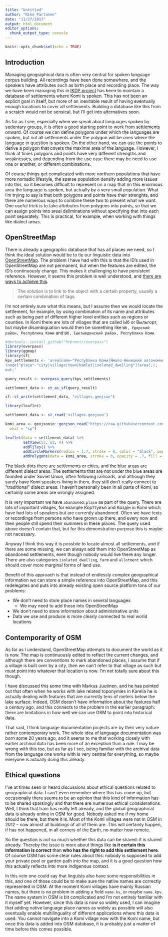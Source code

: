 ```yaml
---
title: "Untitled"
author: "Niko Partanen"
date: "11/27/2017"
output: html_document
editor_options: 
  chunk_output_type: console
---
```


```r
knitr::opts_chunk$set(echo = TRUE)
```

## Introduction

Managing geographical data is often very central for spoken language corpus building. All recordings have been done somewhere, and the speakers have attributes such as birth place and recording place. The way we have been managing this in [IKDP project](langdoc.github.io/IKDP) has been to maintain a database of settlements where Komi is spoken. This has not been an explicit goal in itself, but more of an inevitable result of having eventually enough locations to cover all settlements. Building a database like this from a scratch would not be sensical, but I'll get into alternatives soon.

As far as I see, especially when we speak about languages spoken by sedentary groups, it is often a good starting point to work from settlements onward. Of course we can define polygons under which the languages are spoken, but not all settlements under the polygon will be ones where the language in question is spoken. On the other hand, we can use the points to derive a polygon that covers the maximal area of the language. However, I think at times polygons and points have very different strengths and weaknesses, and depending from the use case there may be need to use one or another, or different combinations.

Of course things get complicated with more northern populations that have more nomadic lifestyle, the sparse population density adding more issues into this, so it becomes difficult to represent on a map that on this enormous area the language is spoken, but actually by a very small population. What I'm trying to say is that both polygons and points have their strenghts, and there are numerous ways to combine these two to present what we want. One useful trick is to take attributes from polygons into points, so that we can assign points into areal deliminations without specifying that into each point separately. This is practical, for example, when working with things like dialect areas.

## OpenStreetMap

There is already a geographic database that has all places we need, so I think the ideal solution would be to tie our linguistic data into [OpenStreetMap](https://www.openstreetmap.org/). The problem I have had with this is that the ID's used in OpenStreetMap are not permanent, but when the features are edited, the ID's continuously change. This makes it challenging to have persistent reference. However, it seems this problem is well understood, and [there are ways to achieve this](http://wiki.openstreetmap.org/wiki/Overpass_API/Permanent_ID).

> The solution is to link to the object with a certain property, usually a certain combination of tags. 

I'm not entirely sure what this means, but I assume then we would locate the settlement, for example, by using combination of its name and attributes such as being part of different higher level entities such as regions or counties. In Komi there are lots of villages that are called Ыб or Выльгорт, but maybe disambiguation would then be something like `Ыб, Удорский район, Республика Коми` and `Ыб, Сыктывдинский район, Республика Коми`. 

```r
#devtools::install_github("hrbrmstr/overpass")
library(overpass)
library(ggmap)
library(sf)
kpv_settlements <- 'area[name~"Республика Коми|Ямало-Ненецкий автономный округ|Мурманская область|Ненецкий автономный округ|Ханты-Мансийский автономный округ - Югра"];
(node["place"~"city|village|town|hamlet|isolated_dwelling"](area););
out;'

query_result <- overpass_query(kpv_settlements)

settlement_data <- st_as_sf(query_result)

sf::st_write(settlement_data, "villages.geojson")
```

```r
library(leaflet)

settlement_data <- st_read('villages.geojson')

komi_area <- geojsonio::geojson_read("https://raw.githubusercontent.com/nikopartanen/language_maps/master/geojson/kom.geojson",
  what = "sp")

leaflet(data = settlement_data) %>% 
        setView(53, 62, 6) %>%
        addTiles() %>%
        addCircleMarkers(radius = 1.7, stroke = 0, color = "black", popup = ~name) %>%
        addPolygons(data = komi_area, stroke = 0, opacity = .7, fill = "blue")

```

The black dots there are settlements or cities, and the blue areas are different dialect areas. The settlements that are not under the blue areas are founded under Soviet Union, often following railroads, and although they surely have Komi speakers living in them, they still don't really connect to "traditional" dialect areas. I haven't personally been in all parts of Komi, so certainly some areas are wrongly assigned.

It is very important we have `abandoned:place` as part of the query. There are lots of important villages, for example Кӧрттувъя and Коздін in Komi which have had lots of speakers but are currently abandoned. Often we have texts or recordings from persons who have grown up there, and every now and then people still spend their summers in these places. The query used above doesn't contain that, but for this demonstration purpose this is maybe not necessary.

Anyway I think this way it is possbile to locate almost all settlements, and if there are some missing, we can always add them into OpenStreetMap as abandoned settlements, even though nobody would live there any longer. There are also categories `isolated_dwelling`, `farm` and `allotment` which should cover more marginal forms of land use.

Benefit of this approach is that instead of endlessly complex geographical information we can store a simple reference into OpenStreetMap, and this redelegates and puts into already existing open source platform tons of our problems:

- We don't need to store place names in several languages
    - We may need to add those into OpenStreetMap
- We don't need to store information about administrative units
- Data we use and produce is more clearly connected to real world locations

## Contemporarity of OSM

As far as I understand, OpenStreetMap attempts to document the world as it is now. The map is continuously edited to reflect the current changes, and although there are conventions to mark abandoned places, I assume that if a village is built over by a city, then we can't refer to that village as such but must point into whatever that location is now. I'm not totally sure about this though.

I have discussed this some time with Markus Juutinen, and he has pointed out that often when he works with lake related toponymies in Karelia he is actually dealing with features that are currently tens of meters below the lake surface. Indeed, OSM doesn't have information about the features half a century ago, and this connects to the problem in the earlier paragraph: there are limitations in how well we can use OSM to point into historical data.

That said, I think language documentation projects are by their very nature rather contemporary work. The whole idea of language documentation was born some 20 years ago, and it seems to me that working closely with earlier archival data has been more of an exception than a rule. I may be wrong with this too, but as far as I see, being familiar with the archival data from the language one works with is very central for everything, so maybe everyone is actually doing this already.

## Ethical questions

I've at times seen or heard discussions about ethical questions related to geographical data. I can't even remember where this has come up, but occasionally there seems to be an opinion that this kind of information has to be shared sparsingly and that there are numerous ethical considerations. Well, I think that train has really left already, and the global geographical data is already online in OSM for good. Nobody asked me if my home should be there, but there it is. Most of the Komi villages were not in OSM in 2012 -- now almost all buildings of all of them are. This will certainly happen, if has not happened, in all corners of the Earth, no matter how remote. 

So the question is not so much whether this data can be shared: it is shared already. Thereby the issue is more about things like **is it certain this information is correct** than **who has the right to add this settlement here**. Of course OSM has some clear rules about this: nobody is supposed to add your private pool or garden path into the map, and it is a good question how this actually reflects into more indigenous context.

In this vein one could say that linguists also have some responsibilities in this, and one of those could be to make sure the native names are correctly represented in OSM. At the moment Komi villages have mainly Russian names, but there is no problem in adding a field `name.kv`, or maybe `name.kpv`. The name system in OSM is bit complicated and I'm not entirely familiar with it myself yet. However, since this data is now so widely used, I can imagine that adding native language place names as widely as possible will also eventually enable multilinguality of different applications where this data is used. You cannot navigate into a Komi village now with the Komi name, but once this data is added into OSM database, it is probably just a matter of time before this comes possible. 
